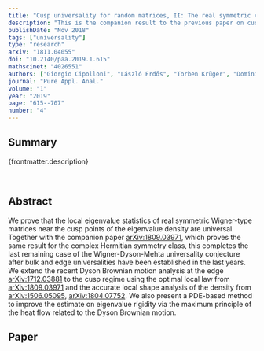 ```yaml
---
title: "Cusp universality for random matrices, II: The real symmetric case"
description: "This is the companion result to the previous paper on cusp universality for complex Hermitian matrices. Lacking Brézin-Hikami-type integral formulae we resort to the more robust Dyson Brownian Motion approach."
publishDate: "Nov 2018"
tags: ["universality"]
type: "research"
arxiv: "1811.04055"
doi: "10.2140/paa.2019.1.615"
mathscinet: "4026551"
authors: ["Giorgio Cipolloni", "László Erdős", "Torben Krüger", "Dominik Schröder"]
journal: "Pure Appl. Anal."
volume: "1"
year: "2019"
page: "615--707"
number: "4"
---
```


## Summary

{frontmatter.description}

<br />

## Abstract

We prove that the local eigenvalue statistics of real symmetric Wigner-type matrices near the cusp points of the eigenvalue density are universal. Together with the companion paper [arXiv:1809.03971](./180903971), which proves the same result for the complex Hermitian symmetry class, this completes the last remaining case of the Wigner-Dyson-Mehta universality conjecture after bulk and edge universalities have been established in the last years. We extend the recent Dyson Brownian motion analysis at the edge [arXiv:1712.03881](https://arxiv.org/abs/1712.03881) to the cusp regime using the optimal local law from [arXiv:1809.03971](./180903971) and the accurate local shape analysis of the density from [arXiv:1506.05095](https://arxiv.org/abs/1506.05095), [arXiv:1804.07752](https://arxiv.org/abs/1804.07752). We also present a PDE-based method to improve the estimate on eigenvalue rigidity via the maximum principle of the heat flow related to the Dyson Brownian motion.

## Paper
